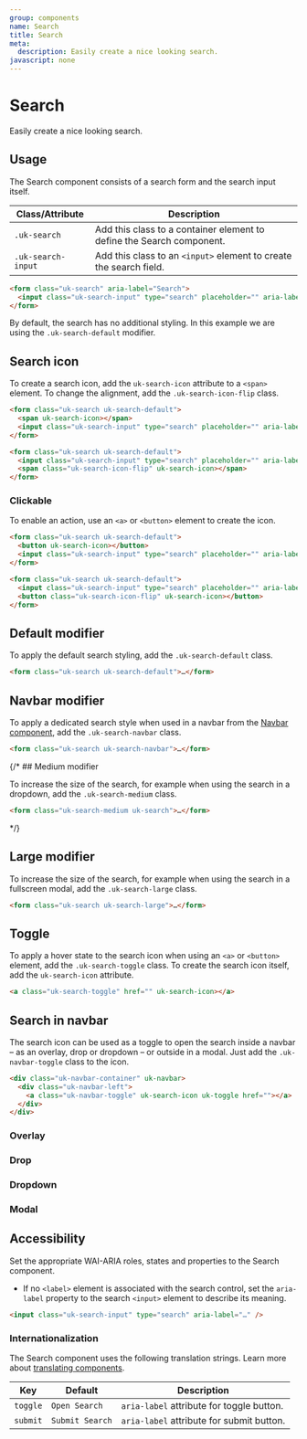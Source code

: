 ```yaml
---
group: components
name: Search
title: Search
meta:
  description: Easily create a nice looking search.
javascript: none
---
```



# Search

<p class="uk-text-lead">Easily create a nice looking search.</p>

## Usage

The Search component consists of a search form and the search input itself.

| Class/Attribute    | Description                                                           |
| ------------------ | --------------------------------------------------------------------- |
| `.uk-search`       | Add this class to a container element to define the Search component. |
| `.uk-search-input` | Add this class to an `<input>` element to create the search field.    |

```html
<form class="uk-search" aria-label="Search">
  <input class="uk-search-input" type="search" placeholder="" aria-label="" />
</form>
```

By default, the search has no additional styling. In this example we are using the `.uk-search-default` modifier.

<Example component="search" index={0} />

## Search icon

To create a search icon, add the `uk-search-icon` attribute to a `<span>` element. To change the alignment, add the `.uk-search-icon-flip` class.

```html
<form class="uk-search uk-search-default">
  <span uk-search-icon></span>
  <input class="uk-search-input" type="search" placeholder="" aria-label="" />
</form>

<form class="uk-search uk-search-default">
  <input class="uk-search-input" type="search" placeholder="" aria-label="" />
  <span class="uk-search-icon-flip" uk-search-icon></span>
</form>
```

<Example component="search" index={1} />

### Clickable

To enable an action, use an `<a>` or `<button>` element to create the icon.

```html
<form class="uk-search uk-search-default">
  <button uk-search-icon></button>
  <input class="uk-search-input" type="search" placeholder="" aria-label="" />
</form>

<form class="uk-search uk-search-default">
  <input class="uk-search-input" type="search" placeholder="" aria-label="" />
  <button class="uk-search-icon-flip" uk-search-icon></button>
</form>
```

<Example component="search" index={2} />

## Default modifier

To apply the default search styling, add the `.uk-search-default` class.

```html
<form class="uk-search uk-search-default">…</form>
```

<Example component="search" index={3} />

## Navbar modifier

To apply a dedicated search style when used in a navbar from the [Navbar component](/docs/navbar), add the `.uk-search-navbar` class.

```html
<form class="uk-search uk-search-navbar">…</form>
```

<Example component="search" index={4} />

{/* ## Medium modifier

To increase the size of the search, for example when using the search in a dropdown, add the `.uk-search-medium` class.

```html
<form class="uk-search-medium uk-search">…</form>
```

<Example component="search" index={5} /> */}

## Large modifier

To increase the size of the search, for example when using the search in a fullscreen modal, add the `.uk-search-large` class.

```html
<form class="uk-search uk-search-large">…</form>
```

<Example component="search" index={6} />

## Toggle

To apply a hover state to the search icon when using an `<a>` or `<button>` element, add the `.uk-search-toggle` class. To create the search icon itself, add the `uk-search-icon` attribute.

```html
<a class="uk-search-toggle" href="" uk-search-icon></a>
```

<Example component="search" index={7} />

## Search in navbar

The search icon can be used as a toggle to open the search inside a navbar – as an overlay, drop or dropdown – or outside in a modal. Just add the `.uk-navbar-toggle` class to the icon.

```html
<div class="uk-navbar-container" uk-navbar>
  <div class="uk-navbar-left">
    <a class="uk-navbar-toggle" uk-search-icon uk-toggle href=""></a>
  </div>
</div>
```

### Overlay

<Example component="search" index={8} />

### Drop

<Example component="search" index={9} />

### Dropdown

<Example component="search" index={10} />

### Modal

<Example component="search" index={11} />

## Accessibility

Set the appropriate WAI-ARIA roles, states and properties to the Search component.

- If no `<label>` element is associated with the search control, set the `aria-label` property to the search `<input>` element to describe its meaning.

```html
<input class="uk-search-input" type="search" aria-label="…" />
```

### Internationalization

The Search component uses the following translation strings. Learn more about [translating components](accessibility.md#internationalization).

| Key      | Default         | Description                               |
| -------- | --------------- | ----------------------------------------- |
| `toggle` | `Open Search`   | `aria-label` attribute for toggle button. |
| `submit` | `Submit Search` | `aria-label` attribute for submit button. |
